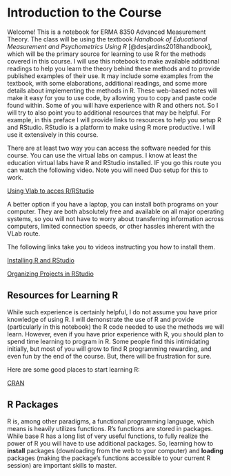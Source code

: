 # Introduction to the Course

Welcome!
This is a notebook for ERMA 8350 Advanced Measurement Theory.
The class will be using the textbook *Handbook of Educational Measurement and Psychometrics Using R* [@desjardins2018handbook], which will be the primary source for learning to use R for the methods covered in this course.
I will use this notebook to make available additional readings to help you learn the theory behind these methods and to provide published examples of their use.
It may include some examples from the textbook, with some elaborations, additional readings, and some more details about implementing the methods in R.
These web-based notes will make it easy for you to use code, by allowing you to copy and paste code found within.
Some of you will have experience with R and others not.
So I will try to also point you to additional resources that may be helpful.
For example, in this preface I will provide links to resources to help you setup R and RStudio.
RStudio is a platform to make using R more productive.
I will use it extensively in this course.

There are at least two way you can access the software needed for this course.
You can use the virtual labs on campus.
I know at least the education virtual labs have R and RStudio installed.
IF you go this route you can watch the following video.
Note you will need Duo setup for this to work.

[Using Vlab to acces R/RStudio](https://nv.instructuremedia.com/fetch/QkFoYkIxc0hhUVNIRGFrSE1Hd3JCeWhUREdFPS0tZjk4ODFlYWEyZWFiNWQwYWYyZDk0YTZjMjljZTJlMjBkNmIwMzE5Yw.mp4)

A better option if you have a laptop, you can install both programs on your computer.
They are both absolutely free and available on all major operating systems, so you will not have to worry about transferring information across computers, limited connection speeds, or other hassles inherent with the VLab route.

The following links take you to videos instructing you how to install them.

[Installing R and RStudio](https://auburn.hosted.panopto.com/Panopto/Pages/Viewer.aspx?id=5dacd1fe-b888-407b-a89f-ac150135ace8)

[Organizing Projects in RStudio](https://auburn.hosted.panopto.com/Panopto/Pages/Viewer.aspx?id=aed0e2a9-004f-453f-80c7-abbe010a063b)

## Resources for Learning R {.unnumbered}

While such experience is certainly helpful, I do not assume you have prior knowledge of using R.
I will demonstrate the use of R and provide (particularly in this notebook) the R code needed to use the methods we will learn.
However, even if you have prior experience with R, you should plan to spend time learning to program in R.
Some people find this intimidating initially, but most of you will grow to find R programming rewarding, and even fun by the end of the course.
But, there will be frustration for sure.

Here are some good places to start learning R:

[CRAN](https://cran.r-project.org/)

## R Packages {.unnumbered}

R is, among other paradigms, a functional programming language, which means is heavily utilizes functions.
R's functions are stored in packages.
While base R has a long list of very useful functions, to fully realize the power of R you will have to use additional packages.
So, learning how to **install** packages (downloading from the web to your computer) and **loading** packages (making the package's functions accessible to your current R session) are important skills to master.
